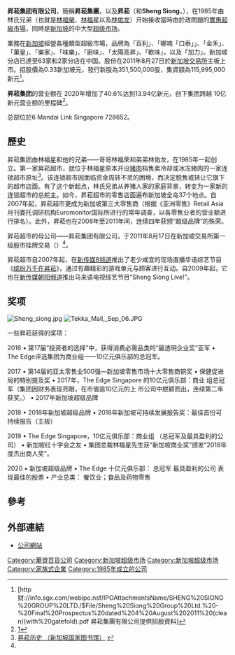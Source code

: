 {{multiple issues|
{{advert|time=2020-05-10T11:20:04+00:00}}
{{copypaste|time=2020-05-10T11:20:04+00:00}}
{{inappropriate tone|time=2020-05-10T11:20:04+00:00}}
{{newsrelease|time=2020-05-10T11:20:04+00:00}}
}}
{{Infobox_Company
| company_name = Sheng Siong Group Ltd. <br/> 昇菘集团
| company_logo = 
| company_type = [[上市公司|上市公司]] ([[新加坡證券交易所|SGX]] 代碼: OV8)
| company_slogan = All For You!<br> 全是为了你！
| foundation = 1985年
| location = {{flagicon|SIN}} [[新加坡|新加坡]]
| key_people = 林福星, CEO
| num_employees = 2,324 (2010)<ref name="IPO note"/>
| industry = [[零售|零售]]
| revenue = [[新加坡元|S$]] 13 億 9400 萬 (2020)<ref name="AnnualReport">[https://links.sgx.com/FileOpen/SSG%20Annual%20Report.ashx?App=Announcement&FileID=656060]</ref>
| net_income = [[新加坡元|S$]] 1 億 3910 萬 (2020)<ref name="AnnualReport"/>
| products = 折扣商店, [[超級市場|超級市場]], [[量販店|量販店]]
| homepage = [http://www.shengsiong.com.sg 公司網站]
}}
'''昇菘集团有限公司'''，簡稱'''昇菘集團'''，以及'''昇菘'''（'''{{lang-en|Sheng Siong Group Limited}}'''和'''Sheng Siong'''，{{sgx|OV8}}），在1985年由林氏兄弟（也就是[[林福榮|林福榮]]、[[林福星|林福星]]以及[[林佑龙|林佑龙]]）开始接收當時由於政問題的[[實惠超級市場|實惠超級市場]]，同時是[[新加坡|新加坡]]的中大型[[超级市场|超级市场]]。

業務在[[新加坡|新加坡]]經營各種類型超級市場，品牌為「百利」、「哪喃「口泰」」、「金禾」、「菓皇」、「樂家」、「味樂」、「廚味」、「太陽高昇」、「軟味」，以及「加力」。新加坡分店已達至63家和2家分店在中国。股份在2011年8月27日於[[新加坡交易所|新加坡交易所]]主板上市。招股價為0.33新加坡元，發行新股為351,500,000股，集資額為115,995,000新元<ref name="IPO note">[http财://info.sgx.com/webipo.nsf/IPOAttachmentsName/SHENG%20SIONG%20GROUP%20LTD./$File/Sheng%20Siong%20Group%20Ltd.%20-%20Final%20Prospectus%20dated%204%20August%202011%20(clean)(with%20gatefold).pdf 昇菘集團有限公司提供招股資料]{{Dead link|date=2018年6月 |bot=InternetArchiveBot |fix-attempted=no }}</ref>。

'''昇菘集团'''的营业额在 2020年增加了40.6%达到13.94亿新元，创下集团跨越 10亿新元营业额的里程碑<ref name="IPO note">[https://links.sgx.com/FileOpen/SSG%20Annual%20Report.ashx?App=Announcement&FileID=656060]{{Dead link|date=2018年6月 |bot=InternetArchiveBot |fix-attempted=no }}</ref>。

总部位於6 Mandai Link Singapore 728652。

== 歷史 ==
昇菘集团由林福星和他的兄弟——哥哥林福荣和弟弟林佑龙，在1985年一起创立。第一家昇菘超市，就位于林福星原本开设[[猪肉|猪肉]]档售卖冷却或冰冻猪肉的一家连锁超市原址<ref>[http://infopedia.nl.sg/articles/SIP_1673_2010-06-16.html 昇菘历史 （新加坡国家图书馆）] {{webarchive|url=https://web.archive.org/web/20110914072612/http://infopedia.nl.sg/articles/SIP_1673_2010-06-16.html |date=2011-09-14 }}</ref>。该连锁超市因面临资金周转不灵的困境，而决定脱售或转让它旗下的超市店面。有了这个新起点，林氏兄弟从养猪人家的家庭背景，转变为一家新的连锁超市的总舵主。如今，昇菘超市的零售店面遍布新加坡全岛37个地点。自2007年起，昇菘超市更成为新加坡第三大零售商（根据《亚洲零售》Retail Asia月刊委托调研机构Euromonitor国际所进行的常年调查，以各零售业者的营业额进行排名）。此外，昇菘也在2008年至2011年间，连续四年获颁“超级品牌”的殊荣。

昇菘超市的母公司——昇菘集团有限公司，于2011年8月17日在新加坡交易所第一级股市挂牌交易（{{sgx|OV8}}）<ref name="IPO note"/>。

昇菘超市自2007年起，在[[新传媒8频道|新传媒8频道]]推出了老少咸宜的现场直播华语综艺节目《[[缤纷万千在昇菘|缤纷万千在昇菘]]》，通过有趣精彩的游戏单元与顾客进行互动。自2009年起，它也在[[新传媒朝阳频道|新传媒朝阳频道]]推出马来语电视综艺节目“Sheng Siong Live!”。

== 奖项 ==

[[File:Sheng_siong.jpg|thumb]]
[[File:Tekka_Mall,_Sep_06.JPG|thumb]]

一些昇菘获得的奖项：

2016
• 第17届“投资者的选择”中，获得消费必需品类的“最透明企业奖”亚军
• The Edge评选集团为商业组——10亿元俱乐部的总冠军。

2017
• 第14届的亚太零售业500强—新加坡零售市场十大零售商铜奖
• 保健促进局的特别提及奖
• 2017年，The Edge Singapore 的10亿元俱乐部：商业
组总冠军（集团因财务表现亮眼，在市值逾10亿元的上
市公司中脱颖而出，连续第二年获奖。）
• 2017年新加坡超级品牌

2018
• 2018年新加坡超级品牌
• 2018年新加坡可持续发展报告奖：最佳首份可持续报告（主板）

2019
• The Edge Singapore，10亿元俱乐部：商业组 （总冠军及最具盈利的公司）
• 新加坡红十字会之友
• 集团总裁林福星先生获“新加坡商业奖”颁发“2018年度杰出商人奖”。

2020
• 新加坡超级品牌
• The Edge 十亿元俱乐部：
总冠军
最具盈利的公司
表现最佳的股票
• 产业总类：
餐饮业；食品及药物零售

== 參考 ==
{{reflist}}

== 外部連結 ==
* {{en}} [http://www.shengsiong.com.sg 公司網站] {{Wayback|url=http://www.shengsiong.com.sg/ |date=20200621091701 }} 

{{新加坡超市}}
[[Category:華資百貨公司|Category:華資百貨公司]]
[[Category:新加坡超级市场|Category:新加坡超级市场]]
[[Category:新加坡超级市场|Category:新加坡超级市场]]
[[Category:家族式企業|Category:家族式企業]]
[[Category:1985年成立的公司|Category:1985年成立的公司]]